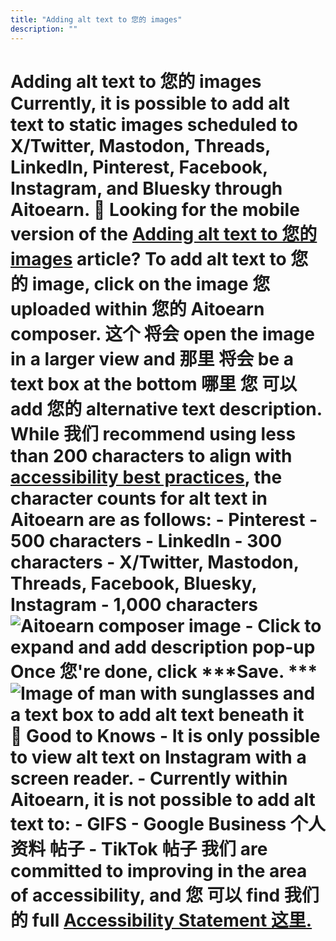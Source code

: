 ```yaml
---
title: "Adding alt text to 您的 images"
description: ""
---
```


# Adding alt text to 您的 images Currently, it is possible to add alt text to static images scheduled to X/Twitter, Mastodon, Threads, LinkedIn, Pinterest, Facebook, Instagram, and Bluesky through Aitoearn. 📝 Looking for the mobile version of the [Adding alt text to 您的 images](https://aitoearn.helpscoutdocs.com/article/630-adding-alt-text-to-您的-images-on-the-aitoearn-mobile-app) article? To add alt text to 您的 image, click on the image 您 uploaded within 您的 Aitoearn composer. 这个 将会 open the image in a larger view and 那里 将会 be a text box at the bottom 哪里 您 可以 add 您的 alternative text description. While 我们 recommend using less than 200 characters to align with [accessibility best practices](https://www.accessibility.com/blog/what-are-best-practices-for-creating-alt-text), the character counts for alt text in Aitoearn are as follows: - Pinterest - 500 characters - LinkedIn - 300 characters - X/Twitter, Mastodon, Threads, Facebook, Bluesky, Instagram - 1,000 characters ![Aitoearn composer image - Click to expand and add description pop-up](//d33v4339jhl8k0.cloudfront.net/docs/assets/64cb6cf86d4a3e191f237e66/images/651499a98820396325b6fdd9/img-1662243-1695848872-1166508507.png) Once 您're done, click ***Save. *** ![Image of man with sunglasses and a text box to add alt text beneath it](//d33v4339jhl8k0.cloudfront.net/docs/assets/64cb6cf86d4a3e191f237e66/images/651499a98820396325b6fdda/img-1662243-1695848872-1454554275.png) **📝 Good to Knows** - It is only possible to view alt text on Instagram with a screen reader. - Currently within Aitoearn, it is not possible to add alt text to: - GIFS - Google Business 个人资料 帖子 - TikTok 帖子 我们 are committed to improving in the area of accessibility, and 您 可以 find 我们的 full [Accessibility Statement 这里.](https://aitoearn.com/accessibility)
